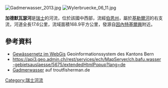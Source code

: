 {{Expand language|1=de|time=2021-01-12T04:56:16+00:00}}
{{Coord|46.70791|N|8.22474|E|display=title}}
[[Image:Gadmerwasser_2013.jpg|right]]
[[Image:Wylerbruecke_06_11.jpg|right]]

'''加德默瓦瑟河'''是[[瑞士|瑞士]]的河流，位於該國中西部，流經[[伯恩州|伯恩州]]，屬於[[基勒爾河|基勒爾河]]的右支流，河道全長17.6公里，流域面積168.9平方公里，發源自[[因內特基爾興|因內特基爾興]]附近。

==參考資料==
* [https://www.map.apps.be.ch/pub/synserver?project=a42pub_gn5&userprofile=geo&language=de Gewässernetz im WebGis] {{Wayback|url=https://www.map.apps.be.ch/pub/synserver?project=a42pub_gn5&userprofile=geo&language=de |date=20210112032057 }} Geoinformationssystem des Kantons Bern
* https://api3.geo.admin.ch/rest/services/ech/MapServer/ch.bafu.wasser-gebietsauslaesse/5675/extendedHtmlPopup?lang=de {{Wayback|url=https://api3.geo.admin.ch/rest/services/ech/MapServer/ch.bafu.wasser-gebietsauslaesse/5675/extendedHtmlPopup?lang=de |date=20171018191314 }}
* [http://troutfisherman.de/gadmerwasser/ Gadmerwasser] {{Wayback|url=http://troutfisherman.de/gadmerwasser/ |date=20210113075145 }} auf troutfisherman.de

{{Switzerland-geo-stub}}
[[Category:瑞士河流|Category:瑞士河流]]